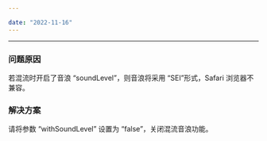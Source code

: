 ```yaml
---

date: "2022-11-16"
---
```


<Title>混流时开启音浪功能，使用 Safari 浏览器播放视频出现卡顿现象，如何处理？</Title>



- - -

### 问题原因

若混流时开启了音浪 “soundLevel”，则音浪将采用 “SEI”形式，Safari 浏览器不兼容。

### 解决方案

请将参数 “withSoundLevel” 设置为 “false”，关闭混流音浪功能。
